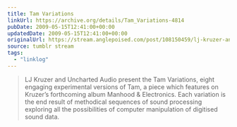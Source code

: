 ```yaml
---
title: Tam Variations
linkUrl: https://archive.org/details/Tam_Variations-4814
pubDate: 2009-05-15T12:41:00+00:00
updatedDate: 2009-05-15T12:41:00+00:00
originalUrl: https://stream.anglepoised.com/post/108150459/lj-kruzer-and-uncharted-audio-present-the-tam
source: tumblr stream
tags:
  - "linklog"
---
```


> LJ Kruzer and Uncharted Audio present the Tam Variations, eight engaging experimental versions of Tam, a piece which features on Kruzer&rsquo;s forthcoming album Manhood & Electronics. Each variation is the end result of methodical sequences of sound processing exploring all the possibilities of computer manipulation of digitised sound data.
